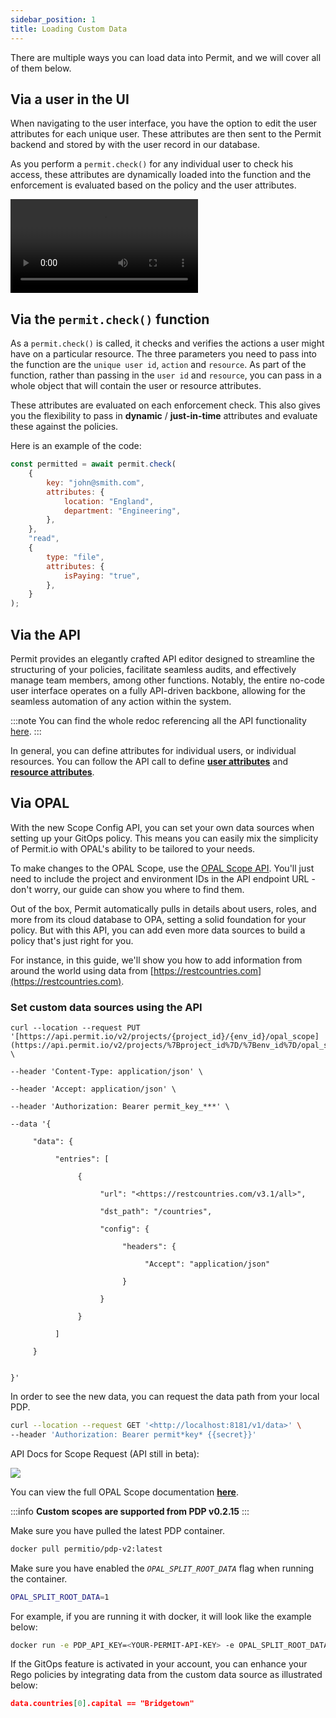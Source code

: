 ```yaml
---
sidebar_position: 1
title: Loading Custom Data
---
```



There are multiple ways you can load data into Permit, and we will cover all of them below.

## Via a user in the UI

When navigating to the user interface, you have the option to edit the user attributes for each unique user. These attributes
are then sent to the Permit backend and stored by with the user record in our database.

As you perform a `permit.check()` for any individual user to check his access, these attributes are dynamically loaded into the
function and the enforcement is evaluated based on the policy and the user attributes.

<video controls autoPlay loop playsInline>
	<source src={addingAttributes} />
</video>

## Via the `permit.check()` function

As a `permit.check()` is called, it checks and verifies the actions a user might have on a particular resource. The three parameters
you need to pass into the function are the `unique user id`, `action` and `resource`. As part of the function, rather than passing
in the `user id` and `resource`, you can pass in a whole object that will contain the user or resource attributes.

These attributes are evaluated on each enforcement check. This also gives you the flexibility to pass in **dynamic**
/ **just-in-time** attributes and evaluate these against the policies.

Here is an example of the code:

```javascript
const permitted = await permit.check(
	{
		key: "john@smith.com",
		attributes: {
			location: "England",
			department: "Engineering",
		},
	},
	"read",
	{
		type: "file",
		attributes: {
			isPaying: "true",
		},
	}
);
```

## Via the API

Permit provides an elegantly crafted API editor designed to streamline the structuring of your policies, facilitate seamless
audits, and effectively manage team members, among other functions. Notably, the entire no-code user interface operates on a
fully API-driven backbone, allowing for the seamless automation of any action within the system.

:::note
You can find the whole redoc referencing all the API functionality [here](https://api.permit.io/v2/redoc).
:::

In general, you can define attributes for individual users, or individual resources. You can follow the API call to define
**[user attributes](https://api.permit.io/v2/redoc#tag/User-Attributes)** and
**[resource attributes](https://api.permit.io/v2/redoc#tag/Resource-Attributes)**.

## Via OPAL

With the new Scope Config API, you can set your own data sources when setting up your GitOps policy. This means you can easily
mix the simplicity of Permit.io with OPAL's ability to be tailored to your needs.

To make changes to the OPAL Scope, use the
[OPAL Scope API](https://api.permit.io/v2/projects/%7Bproj_id%7D/%7Benv_id%7D/opal_scope). You'll just need to include the
project and environment IDs in the API endpoint URL - don't worry, our guide can show you where to find them.

Out of the box, Permit automatically pulls in details about users, roles, and more from its cloud database to OPA,
setting a solid foundation for your policy. But with this API, you can add even more data sources to build a policy
that's just right for you.

For instance, in this guide, we'll show you how to add information from around the world using data
from [https://restcountries.com](https://restcountries.com).

### Set custom data sources using the API

```
curl --location --request PUT '[https://api.permit.io/v2/projects/{project_id}/{env_id}/opal_scope](https://api.permit.io/v2/projects/%7Bproject_id%7D/%7Benv_id%7D/opal_scope)' \

--header 'Content-Type: application/json' \

--header 'Accept: application/json' \

--header 'Authorization: Bearer permit_key_***' \

--data '{

     "data": {

          "entries": [

               {

                    "url": "<https://restcountries.com/v3.1/all>",

                    "dst_path": "/countries",

                    "config": {

                         "headers": {

                              "Accept": "application/json"

                         }

                    }

               }

          ]

     }


}'
```

In order to see the new data, you can request the data path from your local PDP.

```bash
curl --location --request GET '<http://localhost:8181/v1/data>' \
--header 'Authorization: Bearer permit*key* {{secret}}'
```

API Docs for Scope Request (API still in beta):

![](/img/features/projects-and-env/scope-api.png)

You can view the full OPAL Scope documentation **[here](https://docs.opal.ac/getting-started/running-opal/run-opal-server/data-sources)**.

:::info
**Custom scopes are supported from PDP v0.2.15**
:::

Make sure you have pulled the latest PDP container.

```bash
docker pull permitio/pdp-v2:latest
```

Make sure you have enabled the _`OPAL_SPLIT_ROOT_DATA`_ flag when running the container.

```bash
OPAL_SPLIT_ROOT_DATA=1
```

For example, if you are running it with docker, it will look like the example below:

```bash
docker run -e PDP_API_KEY=<YOUR-PERMIT-API-KEY> -e OPAL_SPLIT_ROOT_DATA=1 permitio/pdp-v2:latest
```

If the GitOps feature is activated in your account, you can enhance your Rego policies by integrating data from the custom
data source as illustrated below:

```json
data.countries[0].capital == "Bridgetown"
```
